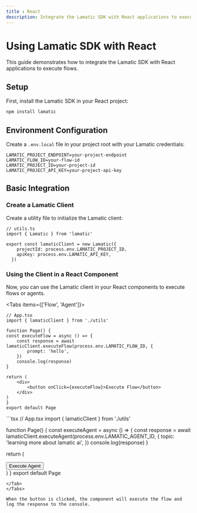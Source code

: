 ```yaml
---
title : React
description: Integrate the Lamatic SDK with React applications to execute flows.
---
```


# Using Lamatic SDK with React

This guide demonstrates how to integrate the Lamatic SDK with React applications to execute flows.

## Setup

First, install the Lamatic SDK in your React project:

```bash
npm install lamatic
```

## Environment Configuration

Create a `.env.local` file in your project root with your Lamatic credentials:

```
LAMATIC_PROJECT_ENDPOINT=your-project-endpoint
LAMATIC_FLOW_ID=your-flow-id
LAMATIC_PROJECT_ID=your-project-id
LAMATIC_PROJECT_API_KEY=your-project-api-key
```

## Basic Integration

### Create a Lamatic Client

Create a utility file to initialize the Lamatic client:

```tsx
// utils.ts
import { Lamatic } from 'lamatic'

export const lamaticClient = new Lamatic({
    projectId: process.env.LAMATIC_PROJECT_ID,
    apiKey: process.env.LAMATIC_API_KEY,
  })
```

### Using the Client in a React Component
Now, you can use the Lamatic client in your React components to execute flows or agents.

<Tabs items={['Flow', 'Agent']}>
<Tab>
```tsx
// App.tsx
import { lamaticClient } from './utils'

function Page() {
const executeFlow = async () => {
    const response = await lamaticClient.executeFlow(process.env.LAMATIC_FLOW_ID, {
        prompt: 'hello',
    })
    console.log(response)
}

return (
    <div>
        <button onClick={executeFlow}>Execute Flow</button>
    </div>
)
}
export default Page
```
</Tab>
<Tab>
```tsx
// App.tsx
import { lamaticClient } from './utils'

function Page() {
const executeAgent = async () => {
    const response = await lamaticClient.executeAgent(process.env.LAMATIC_AGENT_ID, {
        topic: 'learning more about lamatic ai',
    })
    console.log(response)
}

return (
    <div>
        <button onClick={executeAgent}>Execute Agent</button>
    </div>
)
}
export default Page
```
</Tab>
</Tabs>

When the button is clicked, the component will execute the flow and log the response to the console.
